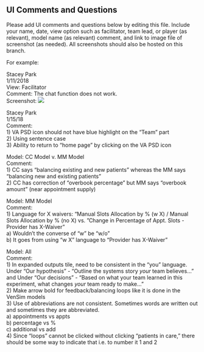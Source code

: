 ## UI Comments and Questions  
Please add UI comments and questions below by editing this file.  Include your name, date, view option such as facilitator, team lead, or player (as relevant), model name (as relevant) comment, and link to image file of screenshot (as needed).  All screenshots should also be hosted on this branch.  

For example:  

Stacey Park  
1/11/2018  
View: Facilitator  
Comment: The chat function does not work.   
Screenshot: <img src = "INSERT IMAGE URL HERE">  


Stacey Park  
1/15/18  
Comment:  
1) VA PSD icon should not have blue highlight on the "Team" part  
2) Using sentence case  
3) Ability to return to "home page" by clicking on the VA PSD icon  

Model: CC Model v. MM Model  
Comment:  
1) CC says "balancing existing and new patients" whereas the MM says "balancing new and existing patients"  
2) CC has correction of "overbook percentage" but MM says "overbook amount" (near appointment supply)    

Model: MM Model  
Comment:  
1) Language for X waivers: "Manual Slots Allocation by % (w X) / Manual Slots Allocation by % (no X) vs. "Change in Percentage of Appt. Slots - Provider has X-Waiver"  
a) Wouldn't the converse of "w" be "w/o"  
b) It goes from using "w X" language to "Provider has X-Waiver"  


Model: All  
Comment:  
1) In expanded outputs tile, need to be consistent in the "you" language.  Under "Our hypothesis" - "Outline the systems story *your* team believes..." and Under "Our decisions" - "Based on what your team learned in this experiment, what changes *your* team ready to make..."  
2) Make arrow bold for feedback/balancing loops like it is done in the VenSim models  
3) Use of abbreviations are not consistent. Sometimes words are written out and sometimes they are abbreviated.  
a) appointments vs appts  
b) percentage vs %  
c) additional vs add  
4) Since "loops" cannot be clicked without clicking "patients in care," there should be some way to indicate that i.e. to number it 1 and 2  



